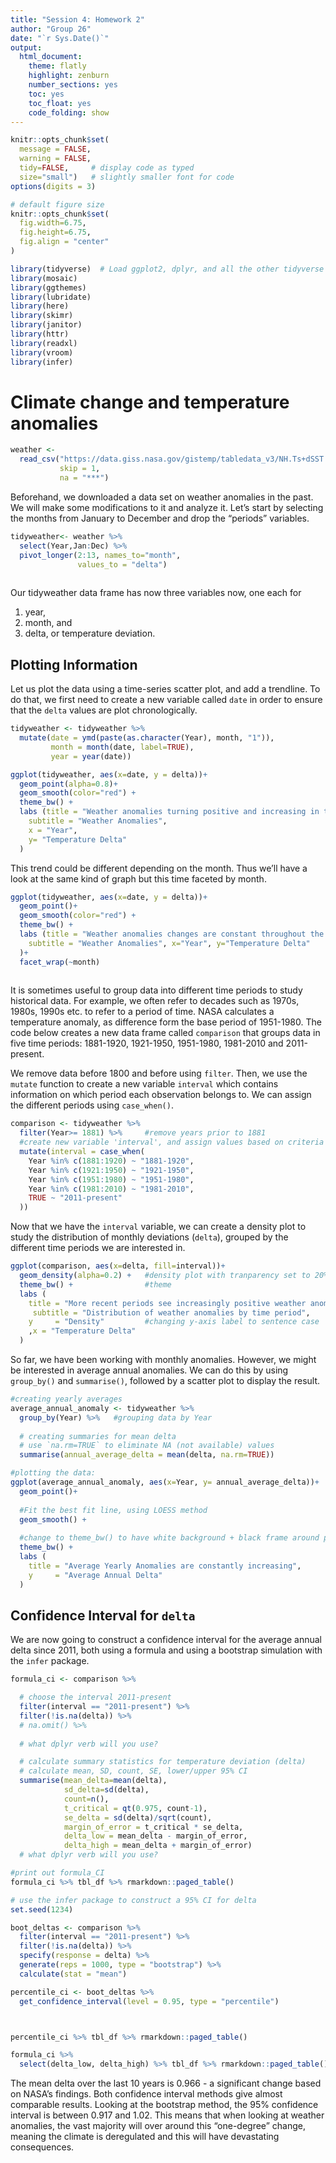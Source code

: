 ```yaml
---
title: "Session 4: Homework 2"
author: "Group 26"
date: "`r Sys.Date()`"
output:
  html_document:
    theme: flatly
    highlight: zenburn
    number_sections: yes
    toc: yes
    toc_float: yes
    code_folding: show
---
```



```r
knitr::opts_chunk$set(
  message = FALSE, 
  warning = FALSE, 
  tidy=FALSE,     # display code as typed
  size="small")   # slightly smaller font for code
options(digits = 3)

# default figure size
knitr::opts_chunk$set(
  fig.width=6.75, 
  fig.height=6.75,
  fig.align = "center"
)
```


```r
library(tidyverse)  # Load ggplot2, dplyr, and all the other tidyverse packages
library(mosaic)
library(ggthemes)
library(lubridate)
library(here)
library(skimr)
library(janitor)
library(httr)
library(readxl)
library(vroom)
library(infer)
```



# Climate change and temperature anomalies 


```r

weather <- 
  read_csv("https://data.giss.nasa.gov/gistemp/tabledata_v3/NH.Ts+dSST.csv", 
           skip = 1, 
           na = "***")

```

Beforehand, we downloaded a data set on weather anomalies in the past. We will make some modifications to it and analyze it.
Let's start by selecting the months from January to December and drop the "periods" variables. 

```r
tidyweather<- weather %>% 
  select(Year,Jan:Dec) %>% 
  pivot_longer(2:13, names_to="month", 
               values_to = "delta")
  
```

Our tidyweather data frame has now three variables now, one each for 

1. year, 
1. month, and 
1. delta, or temperature deviation.

## Plotting Information

Let us plot the data using a time-series scatter plot, and add a trendline. To do that, we first need to create a new variable called `date` in order to ensure that the `delta` values are plot chronologically. 


```r

tidyweather <- tidyweather %>%
  mutate(date = ymd(paste(as.character(Year), month, "1")),
         month = month(date, label=TRUE),
         year = year(date))

ggplot(tidyweather, aes(x=date, y = delta))+
  geom_point(alpha=0.8)+
  geom_smooth(color="red") +
  theme_bw() +
  labs (title = "Weather anomalies turning positive and increasing in the last 50 years",
    subtitle = "Weather Anomalies", 
    x = "Year", 
    y= "Temperature Delta"
  )

```

This trend could be different depending on the month. Thus we'll have a look at the same kind of graph but this time faceted by month. 

```r

ggplot(tidyweather, aes(x=date, y = delta))+
  geom_point()+
  geom_smooth(color="red") +
  theme_bw() +
  labs (title = "Weather anomalies changes are constant throughout the months",
    subtitle = "Weather Anomalies", x="Year", y="Temperature Delta"
  )+
  facet_wrap(~month)
  
```


It is sometimes useful to group data into different time periods to study historical data. For example, we often refer to decades such as 1970s, 1980s, 1990s etc. to refer to a period of time. NASA calculates a temperature anomaly, as difference form the base period of 1951-1980. The code below creates a new data frame called `comparison` that groups data in five time periods: 1881-1920, 1921-1950, 1951-1980, 1981-2010 and 2011-present. 

We remove data before 1800 and before using `filter`. Then, we use the `mutate` function to create a new variable `interval` which contains information on which period each observation belongs to. We can assign the different periods using `case_when()`.


```r

comparison <- tidyweather %>% 
  filter(Year>= 1881) %>%     #remove years prior to 1881
  #create new variable 'interval', and assign values based on criteria below:
  mutate(interval = case_when(
    Year %in% c(1881:1920) ~ "1881-1920",
    Year %in% c(1921:1950) ~ "1921-1950",
    Year %in% c(1951:1980) ~ "1951-1980",
    Year %in% c(1981:2010) ~ "1981-2010",
    TRUE ~ "2011-present"
  ))

```


Now that we have the `interval` variable, we can create a density plot to study the distribution of monthly deviations (`delta`), grouped by the different time periods we are interested in. 

```r

ggplot(comparison, aes(x=delta, fill=interval))+
  geom_density(alpha=0.2) +   #density plot with tranparency set to 20%
  theme_bw() +                #theme
  labs (
    title = "More recent periods see increasingly positive weather anomalies",
     subtitle = "Distribution of weather anomalies by time period",
    y     = "Density"         #changing y-axis label to sentence case
    ,x = "Temperature Delta"
  )

```

So far, we have been working with monthly anomalies. However, we might be interested in average annual anomalies. We can do this by using `group_by()` and `summarise()`, followed by a scatter plot to display the result. 

```r

#creating yearly averages
average_annual_anomaly <- tidyweather %>% 
  group_by(Year) %>%   #grouping data by Year
  
  # creating summaries for mean delta 
  # use `na.rm=TRUE` to eliminate NA (not available) values 
  summarise(annual_average_delta = mean(delta, na.rm=TRUE)) 

#plotting the data:
ggplot(average_annual_anomaly, aes(x=Year, y= annual_average_delta))+
  geom_point()+
  
  #Fit the best fit line, using LOESS method
  geom_smooth() +
  
  #change to theme_bw() to have white background + black frame around plot
  theme_bw() +
  labs (
    title = "Average Yearly Anomalies are constantly increasing",
    y     = "Average Annual Delta"
  )                         


```


## Confidence Interval for `delta`



We are now going to construct a confidence interval for the average annual delta since 2011, both using a formula and using a bootstrap simulation with the `infer` package.

```r

formula_ci <- comparison %>% 

  # choose the interval 2011-present
  filter(interval == "2011-present") %>%
  filter(!is.na(delta)) %>% 
  # na.omit() %>% 
 
  # what dplyr verb will you use? 

  # calculate summary statistics for temperature deviation (delta) 
  # calculate mean, SD, count, SE, lower/upper 95% CI
  summarise(mean_delta=mean(delta),
            sd_delta=sd(delta), 
            count=n(),
            t_critical = qt(0.975, count-1),
            se_delta = sd(delta)/sqrt(count),
            margin_of_error = t_critical * se_delta,
            delta_low = mean_delta - margin_of_error,
            delta_high = mean_delta + margin_of_error)
  # what dplyr verb will you use? 

#print out formula_CI
formula_ci %>% tbl_df %>% rmarkdown::paged_table()

```


```r

# use the infer package to construct a 95% CI for delta
set.seed(1234)

boot_deltas <- comparison %>% 
  filter(interval == "2011-present") %>%
  filter(!is.na(delta)) %>% 
  specify(response = delta) %>% 
  generate(reps = 1000, type = "bootstrap") %>% 
  calculate(stat = "mean")

percentile_ci <- boot_deltas %>% 
  get_confidence_interval(level = 0.95, type = "percentile") 



percentile_ci %>% tbl_df %>% rmarkdown::paged_table()

formula_ci %>% 
  select(delta_low, delta_high) %>% tbl_df %>% rmarkdown::paged_table()
```

The mean delta over the last 10 years is 0.966 - a significant change based on NASA's findings. Both confidence interval methods give almost comparable results. 
Looking at the bootstrap method, the 95% confidence interval is between 0.917 and 1.02. This means that when looking at weather anomalies, the vast majority will over around this "one-degree" change, meaning the climate is deregulated and this will have devastating consequences.


